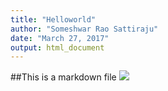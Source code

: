 ---
title: "Helloworld"
author: "Someshwar Rao Sattiraju"
date: "March 27, 2017"
output: html_document
---

##This is a markdown file
![](datasciencecoursera/Plot1.png)
